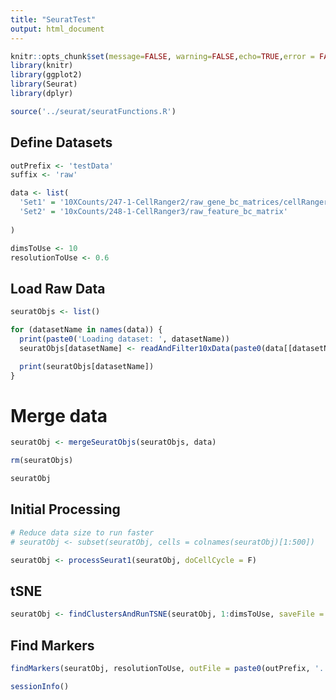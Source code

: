 ```yaml
---
title: "SeuratTest"
output: html_document
---
```



```r

knitr::opts_chunk$set(message=FALSE, warning=FALSE,echo=TRUE,error = FALSE)
library(knitr)
library(ggplot2)
library(Seurat)
library(dplyr)

source('../seurat/seuratFunctions.R')

```

## Define Datasets


```r

outPrefix <- 'testData'
suffix <- 'raw'

data <- list(
  'Set1' = '10XCounts/247-1-CellRanger2/raw_gene_bc_matrices/cellRanger-3204293',
  'Set2' = '10xCounts/248-1-CellRanger3/raw_feature_bc_matrix'
  
)

dimsToUse <- 10
resolutionToUse <- 0.6


```


## Load Raw Data


```r


seuratObjs <- list()

for (datasetName in names(data)) {
  print(paste0('Loading dataset: ', datasetName))
  seuratObjs[datasetName] <- readAndFilter10xData(paste0(data[[datasetName]]), datasetName)

  print(seuratObjs[datasetName])
}


```

# Merge data

```r

seuratObj <- mergeSeuratObjs(seuratObjs, data)

rm(seuratObjs)

seuratObj

```

## Initial Processing

```r

# Reduce data size to run faster
# seuratObj <- subset(seuratObj, cells = colnames(seuratObj)[1:500])

seuratObj <- processSeurat1(seuratObj, doCellCycle = F)


```


## tSNE

```r


seuratObj <- findClustersAndRunTSNE(seuratObj, 1:dimsToUse, saveFile = saveFile)


```

## Find Markers

```r

findMarkers(seuratObj, resolutionToUse, outFile = paste0(outPrefix, '.', suffix, '.markers.txt'), saveFileMarkers = paste0(outPrefix, '.', suffix, '.markers.rds'))


```


```r

sessionInfo()

```